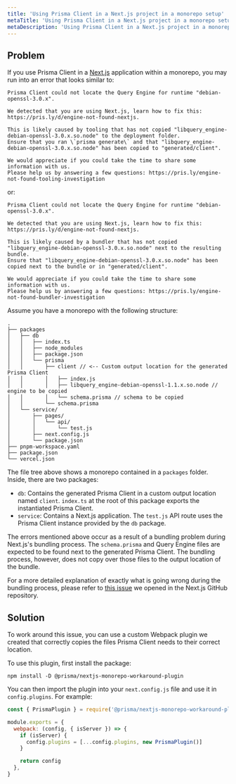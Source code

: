 ```yaml
---
title: 'Using Prisma Client in a Next.js project in a monorepo setup'
metaTitle: 'Using Prisma Client in a Next.js project in a monorepo setup'
metaDescription: 'Using Prisma Client in a Next.js project in a monorepo setup'
---
```


## Problem

If you use Prisma Client in a [Next.js](https://nextjs.org/) application within a monorepo, you may run into an error that looks similar to:

```terminal no-copy wrap
Prisma Client could not locate the Query Engine for runtime "debian-openssl-3.0.x".

We detected that you are using Next.js, learn how to fix this: https://pris.ly/d/engine-not-found-nextjs.

This is likely caused by tooling that has not copied "libquery_engine-debian-openssl-3.0.x.so.node" to the deployment folder.
Ensure that you ran \`prisma generate\` and that "libquery_engine-debian-openssl-3.0.x.so.node" has been copied to "generated/client".

We would appreciate if you could take the time to share some information with us.
Please help us by answering a few questions: https://pris.ly/engine-not-found-tooling-investigation
```

or:

```terminal no-copy wrap
Prisma Client could not locate the Query Engine for runtime "debian-openssl-3.0.x".

We detected that you are using Next.js, learn how to fix this: https://pris.ly/d/engine-not-found-nextjs.

This is likely caused by a bundler that has not copied "libquery_engine-debian-openssl-3.0.x.so.node" next to the resulting bundle.
Ensure that "libquery_engine-debian-openssl-3.0.x.so.node" has been copied next to the bundle or in "generated/client".

We would appreciate if you could take the time to share some information with us.
Please help us by answering a few questions: https://pris.ly/engine-not-found-bundler-investigation
```

Assume you have a monorepo with the following structure:

```
.
├── packages
│   ├── db
│   │   ├── index.ts
│   │   ├── node_modules
│   │   ├── package.json
│   │   └── prisma
│   │       ├── client // <-- Custom output location for the generated Prisma Client
│   │       │   ├── index.js
│   │       │   ├── libquery_engine-debian-openssl-1.1.x.so.node // engine to be copied
│   │       │   └── schema.prisma // schema to be copied
│   │       └── schema.prisma
│   └── service/
│       ├── pages/
│       │   └── api/
│       │       └── test.js
│       ├── next.config.js
│       └── package.json
├── pnpm-workspace.yaml
├── package.json
└── vercel.json
```

The file tree above shows a monorepo contained in a `packages` folder. Inside, there are two packages:

- `db`: Contains the generated Prisma Client in a custom output location named `client`. `index.ts` at the root of this package exports the instantiated Prisma Client.
- `service`: Contains a Next.js application. The `test.js` API route uses the Prisma Client instance provided by the `db` package.

The errors mentioned above occur as a result of a bundling problem during Next.js's bundling process. The `schema.prisma` and Query Engine files are expected to be found next to the generated Prisma Client. The bundling process, however, does not copy over those files to the output location of the bundle.

<Admonition type="info">

For a more detailed explanation of exactly what is going wrong during the bundling process, please refer to [this issue](https://github.com/vercel/next.js/issues/46070) we opened in the Next.js GitHub repository.

</Admonition>

## Solution

To work around this issue, you can use a custom Webpack plugin we created that correctly copies the files Prisma Client needs to their correct location.

To use this plugin, first install the package:

```terminal copy
npm install -D @prisma/nextjs-monorepo-workaround-plugin
```

You can then import the plugin into your `next.config.js` file and use it in `config.plugins`. For example:

```js copy
const { PrismaPlugin } = require('@prisma/nextjs-monorepo-workaround-plugin')

module.exports = {
  webpack: (config, { isServer }) => {
    if (isServer) {
      config.plugins = [...config.plugins, new PrismaPlugin()]
    }

    return config
  },
}
```
